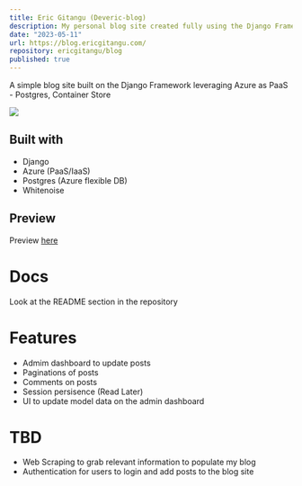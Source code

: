 ```yaml
---
title: Eric Gitangu (Deveric-blog)
description: My personal blog site created fully using the Django Framework
date: "2023-05-11"
url: https://blog.ericgitangu.com/
repository: ericgitangu/blog
published: true
---
```


A simple blog site built on the Django Framework leveraging Azure as PaaS - Postgres, Container Store

![](https://github.com/egitangu/blog)

## Built with

- Django
- Azure (PaaS/IaaS)
- Postgres (Azure flexible DB)
- Whitenoise

## Preview

Preview [here](https://deveric-blog-azuresites.net)

# Docs

Look at the README section in the repository

# Features

- Admim dashboard to update posts
- Paginations of posts
- Comments on posts
- Session persisence (Read Later)
- UI to update model data on the admin dashboard

# TBD
- Web Scraping to grab relevant information to populate my blog
- Authentication for users to login and add posts to the blog site
